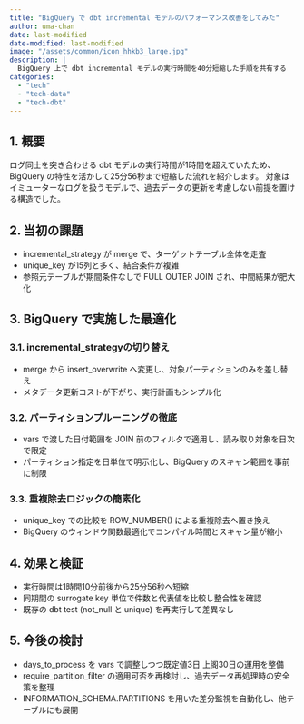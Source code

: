 ```yaml
---
title: "BigQuery で dbt incremental モデルのパフォーマンス改善をしてみた"
author: uma-chan
date: last-modified
date-modified: last-modified
image: "/assets/common/icon_hhkb3_large.jpg"
description: |
  BigQuery 上で dbt incremental モデルの実行時間を40分短縮した手順を共有する
categories:
  - "tech"
  - "tech-data"
  - "tech-dbt"
---
```


## 1. 概要

ログ同士を突き合わせる dbt モデルの実行時間が1時間を超えていたため、BigQuery の特性を活かして25分56秒まで短縮した流れを紹介します。
対象はイミューターなログを扱うモデルで、過去データの更新を考慮しない前提を置ける構造でした。

## 2. 当初の課題

- incremental_strategy が merge で、ターゲットテーブル全体を走査
- unique_key が15列と多く、結合条件が複雑
- 参照元テーブルが期間条件なしで FULL OUTER JOIN され、中間結果が肥大化

## 3. BigQuery で実施した最適化

### 3.1. incremental_strategyの切り替え

- merge から insert_overwrite へ変更し、対象パーティションのみを差し替え
- メタデータ更新コストが下がり、実行計画もシンプル化

### 3.2. パーティションプルーニングの徹底

- vars で渡した日付範囲を JOIN 前のフィルタで適用し、読み取り対象を日次で限定
- パーティション指定を日単位で明示化し、BigQuery のスキャン範囲を事前に制限

### 3.3. 重複除去ロジックの簡素化

- unique_key での比較を ROW_NUMBER() による重複除去へ置き換え
- BigQuery のウィンドウ関数最適化でコンパイル時間とスキャン量が縮小

## 4. 効果と検証

- 実行時間は1時間10分前後から25分56秒へ短縮
- 同期間の surrogate key 単位で件数と代表値を比較し整合性を確認
- 既存の dbt test (not_null と unique) を再実行して差異なし

## 5. 今後の検討

- days_to_process を vars で調整しつつ既定値3日 上阁30日の運用を整備
- require_partition_filter の適用可否を再検討し、過去データ再処理時の安全策を整理
- INFORMATION_SCHEMA.PARTITIONS を用いた差分監視を自動化し、他テーブルにも展開
